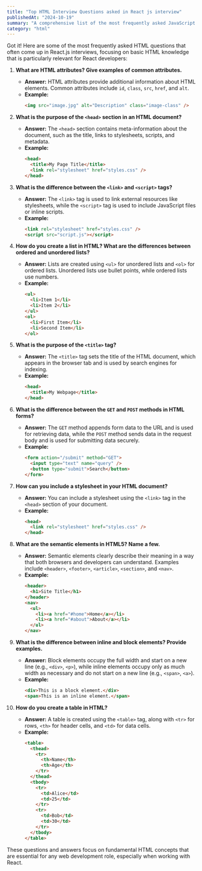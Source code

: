 ```yaml
---
title: "Top HTML Interview Questions asked in React js interview"
publishedAt: "2024-10-19"
summary: "A comprehensive list of the most frequently asked JavaScript problem-solving questions related to React and Objects, along with their solutions."
category: "html"
---
```

Got it! Here are some of the most frequently asked HTML questions that often come up in React.js interviews, focusing on basic HTML knowledge that is particularly relevant for React developers:

1. **What are HTML attributes? Give examples of common attributes.**
   - **Answer:** HTML attributes provide additional information about HTML elements. Common attributes include `id`, `class`, `src`, `href`, and `alt`.
   - **Example:** 
     ```html
     <img src="image.jpg" alt="Description" class="image-class" />
     ```

2. **What is the purpose of the `<head>` section in an HTML document?**
   - **Answer:** The `<head>` section contains meta-information about the document, such as the title, links to stylesheets, scripts, and metadata.
   - **Example:**
     ```html
     <head>
       <title>My Page Title</title>
       <link rel="stylesheet" href="styles.css" />
     </head>
     ```

3. **What is the difference between the `<link>` and `<script>` tags?**
   - **Answer:** The `<link>` tag is used to link external resources like stylesheets, while the `<script>` tag is used to include JavaScript files or inline scripts.
   - **Example:**
     ```html
     <link rel="stylesheet" href="styles.css" />
     <script src="script.js"></script>
     ```

4. **How do you create a list in HTML? What are the differences between ordered and unordered lists?**
   - **Answer:** Lists are created using `<ul>` for unordered lists and `<ol>` for ordered lists. Unordered lists use bullet points, while ordered lists use numbers.
   - **Example:**
     ```html
     <ul>
       <li>Item 1</li>
       <li>Item 2</li>
     </ul>
     <ol>
       <li>First Item</li>
       <li>Second Item</li>
     </ol>
     ```

5. **What is the purpose of the `<title>` tag?**
   - **Answer:** The `<title>` tag sets the title of the HTML document, which appears in the browser tab and is used by search engines for indexing.
   - **Example:**
     ```html
     <head>
       <title>My Webpage</title>
     </head>
     ```

6. **What is the difference between the `GET` and `POST` methods in HTML forms?**
   - **Answer:** The `GET` method appends form data to the URL and is used for retrieving data, while the `POST` method sends data in the request body and is used for submitting data securely.
   - **Example:**
     ```html
     <form action="/submit" method="GET">
       <input type="text" name="query" />
       <button type="submit">Search</button>
     </form>
     ```

7. **How can you include a stylesheet in your HTML document?**
   - **Answer:** You can include a stylesheet using the `<link>` tag in the `<head>` section of your document.
   - **Example:**
     ```html
     <head>
       <link rel="stylesheet" href="styles.css" />
     </head>
     ```

8. **What are the semantic elements in HTML5? Name a few.**
   - **Answer:** Semantic elements clearly describe their meaning in a way that both browsers and developers can understand. Examples include `<header>`, `<footer>`, `<article>`, `<section>`, and `<nav>`.
   - **Example:**
     ```html
     <header>
       <h1>Site Title</h1>
     </header>
     <nav>
       <ul>
         <li><a href="#home">Home</a></li>
         <li><a href="#about">About</a></li>
       </ul>
     </nav>
     ```

9. **What is the difference between inline and block elements? Provide examples.**
   - **Answer:** Block elements occupy the full width and start on a new line (e.g., `<div>`, `<p>`), while inline elements occupy only as much width as necessary and do not start on a new line (e.g., `<span>`, `<a>`).
   - **Example:**
     ```html
     <div>This is a block element.</div>
     <span>This is an inline element.</span>
     ```

10. **How do you create a table in HTML?**
    - **Answer:** A table is created using the `<table>` tag, along with `<tr>` for rows, `<th>` for header cells, and `<td>` for data cells.
    - **Example:**
      ```html
      <table>
        <thead>
          <tr>
            <th>Name</th>
            <th>Age</th>
          </tr>
        </thead>
        <tbody>
          <tr>
            <td>Alice</td>
            <td>25</td>
          </tr>
          <tr>
            <td>Bob</td>
            <td>30</td>
          </tr>
        </tbody>
      </table>
      ```

These questions and answers focus on fundamental HTML concepts that are essential for any web development role, especially when working with React.
